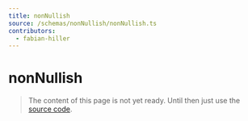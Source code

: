 ```yaml
---
title: nonNullish
source: /schemas/nonNullish/nonNullish.ts
contributors:
  - fabian-hiller
---
```


# nonNullish

> The content of this page is not yet ready. Until then just use the [source code](https://github.com/fabian-hiller/valibot/blob/main/library/src/schemas/nonNullish/nonNullish.ts).
